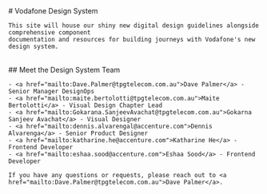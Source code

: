 
<Meta title="Documentation/Welcome" />

<div className="sb-container">
  <div className='sb-section-title'>
    # Vodafone Design System

    This site will house our shiny new digital design guidelines alongside comprehensive component 
    documentation and resources for building journeys with Vodafone's new design system.
  </div>
  <br />
  <div className='sb-section-content'>
    ## Meet the Design System Team

    - <a href="mailto:Dave.Palmer@tpgtelecom.com.au">Dave Palmer</a> - Senior Manager DesignOps
    - <a href="mailto:maite.bertolotti@tpgtelecom.com.au">Maite Bertolotti</a> - Visual Design Chapter Lead
    - <a href="mailto:Gokarana.SanjeevAvachat@tpgtelecom.com.au">Gokarna Sanjeev Avachat</a> - Visual Designer
    - <a href="mailto:dennis.alvarengal@accenture.com">Dennis Alvarenga</a> - Senior Product Designer
    - <a href="mailto:katharine.he@accenture.com">Katharine He</a> - Frontend Developer
    - <a href="mailto:eshaa.sood@accenture.com">Eshaa Sood</a> - Frontend Developer

    If you have any questions or requests, please reach out to <a href="mailto:Dave.Palmer@tpgtelecom.com.au">Dave Palmer</a>.

  </div>
</div>